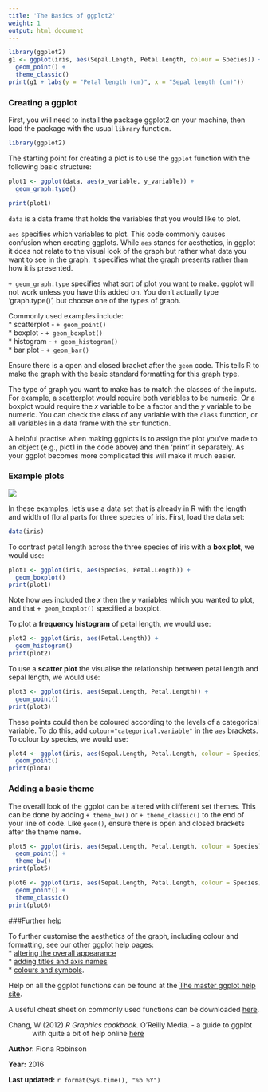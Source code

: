 ```yaml
---
title: 'The Basics of ggplot2'
weight: 1
output: html_document
---
```



```r
library(ggplot2)
g1 <- ggplot(iris, aes(Sepal.Length, Petal.Length, colour = Species)) +
  geom_point() +
  theme_classic()
print(g1 + labs(y = "Petal length (cm)", x = "Sepal length (cm)"))
```
 

### Creating a ggplot
 
First, you will need to install the package ggplot2 on your machine, then load the package with the usual `library` function.

```r
library(ggplot2)
```

The starting point for creating a plot is to use the `ggplot` function with the following basic structure:

```r
plot1 <- ggplot(data, aes(x_variable, y_variable)) +
  geom_graph.type()

print(plot1)
```

`data` is a data frame that holds the variables that you would like to plot.

`aes` specifies which variables to plot. This code commonly causes confusion when creating ggplots. While `aes` stands for aesthetics, in ggplot it does not relate to the visual look of the graph but rather what data you want to see in the graph. It specifies what the graph presents rather than how it is presented.

`+ geom_graph.type` specifies what sort of plot you want to make. ggplot will not work unless you have this added on. You don't actually type 'graph.type()', but choose one of the types of graph.

Commonly used examples include:  
* scatterplot - `+ geom_point()`  
* boxplot - `+ geom_boxplot()`  
* histogram - `+ geom_histogram()`  
* bar plot - `+ geom_bar()`  

Ensure there is a open and closed bracket after the `geom` code. This tells R to make the graph with the basic standard formatting for this graph type.

The type of graph you want to make has to match the classes of the inputs. For example, a scatterplot would require both variables to be numeric. Or a boxplot would require the *x* variable to be a factor and the *y* variable to be numeric. You can check the class of any variable with the `class` function, or all variables in a data frame with the `str` function.

A helpful practise when making ggplots is to assign the plot you've made to an object (e.g., plot1 in the code above) and then 'print' it separately. As your ggplot becomes more complicated this will make it much easier. 
  

### Example plots
 
![](ggplot1_basics_image.jpg)

In these examples, let's use a data set that is already in R with the length and width of floral parts for three species of iris. First, load the data set:

```r
data(iris)
```

To contrast petal length across the three species of iris with a **box plot**, we would use:

```r
plot1 <- ggplot(iris, aes(Species, Petal.Length)) +
  geom_boxplot()
print(plot1)
```

Note how `aes` included the *x* then the *y* variables which you wanted to plot, and that `+ geom_boxplot()` specified a boxplot.

To plot a **frequency histogram** of petal length, we would use:

```r
plot2 <- ggplot(iris, aes(Petal.Length)) +
  geom_histogram()
print(plot2)
```

To use a **scatter plot** the visualise the relationship between petal length and sepal length, we would use:

```r
plot3 <- ggplot(iris, aes(Sepal.Length, Petal.Length)) +
  geom_point()
print(plot3)
```

These points could then be coloured according to the levels of a categorical variable. To do this, add `colour="categorical.variable"` in the `aes` brackets. To colour by species, we would use:

```r
plot4 <- ggplot(iris, aes(Sepal.Length, Petal.Length, colour = Species)) +
  geom_point()
print(plot4)
```
  

### Adding a basic theme
 
The overall look of the ggplot can be altered with different set themes. This can be done by adding `+ theme_bw()` or `+ theme_classic()` to the end of your line of code. Like `geom()`, ensure there is open and closed brackets after the theme name.

```r
plot5 <- ggplot(iris, aes(Sepal.Length, Petal.Length, colour = Species)) +
  geom_point() +
  theme_bw()
print(plot5)

plot6 <- ggplot(iris, aes(Sepal.Length, Petal.Length, colour = Species)) +
  geom_point() +
  theme_classic()
print(plot6)
```
  

###Further help
 

To further customise the aesthetics of the graph, including colour and formatting, see our other ggplot help pages:  
* [altering the overall appearance](/graphics/ggplot/ggplot-appearance/)  
* [adding titles and axis names](/graphics/ggplot/ggplot-labels/)  
* [colours and symbols](/graphics/ggplot/ggplot-colour-shapes/).   

Help on all the ggplot functions can be found at the [The master ggplot help site](http://docs.ggplot2.org/current/).

A useful cheat sheet on commonly used functions can be downloaded [here](https://www.rstudio.com/wp-content/uploads/2015/03/ggplot2-cheatsheet.pdf).

<p style="margin-left: .5in; text-indent: -.5in;">Chang, W (2012) *R Graphics cookbook.* O'Reilly Media. - a guide to ggplot with quite a bit of help online [here](http://www.cookbook-r.com/Graphs/)</p>
  

**Author**: Fiona Robinson
 
**Year:** 2016

**Last updated:** `r format(Sys.time(), "%b %Y")`


